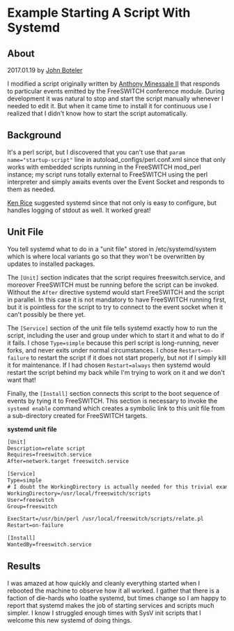 
# Example Starting A Script With Systemd 

 

## About

2017.01.19 by [John Boteler](https://freeswitch.org/confluence/display/~boteman)

I modified a script originally written by [Anthony Minessale II](https://freeswitch.org/confluence/display/~anthm) that responds to particular events emitted by the FreeSWITCH conference module. During development it was natural to stop and start the script manually whenever I needed to edit it. But when it came time to install it for continuous use I realized that I didn't know how to start the script automatically.


## Background

It's a perl script, but I discovered that you can't use that `param name="startup-script"` line in autoload\_configs/perl.conf.xml since that only works with embedded scripts running in the FreeSWITCH mod\_perl instance; my script runs totally external to FreeSWITCH using the perl interpreter and simply awaits events over the Event Socket and responds to them as needed.

[Ken Rice](https://freeswitch.org/confluence/display/~krice) suggested systemd since that not only is easy to configure, but handles logging of stdout as well. It worked great!

## Unit File

You tell systemd what to do in a "unit file" stored in /etc/systemd/system which is where local variants go so that they won't be overwritten by updates to installed packages.

The `[Unit]` section indicates that the script requires freeswitch.service, and moreover FreeSWITCH must be running before the script can be invoked. Without the `After` directive systemd would start FreeSWITCH and the script in parallel. In this case it is not mandatory to have FreeSWITCH running first, but it is pointless for the script to try to connect to the event socket when it can't possibly be there yet.

The `[Service]` section of the unit file tells systemd exactly how to run the script, including the user and group under which to start it and what to do if it fails. I chose `Type=simple` because this perl script is long-running, never forks, and never exits under normal circumstances. I chose `Restart=on-failure` to restart the script if it does not start properly, but not if I simply kill it for maintenance. If I had chosen `Restart=always` then systemd would restart the script behind my back while I'm trying to work on it and we don't want that!

Finally, the `[Install]` section connects this script to the boot sequence of events by tying it to FreeSWITCH. This section is necessary to invoke the `systemd enable` command which creates a symbolic link to this unit file from a sub-directory created for FreeSWITCH targets.

**systemd unit file**

```xml
[Unit]
Description=relate script
Requires=freeswitch.service
After=network.target freeswitch.service

[Service]
Type=simple
# I doubt the WorkingDirectory is actually needed for this trivial example, but I used it just in case
WorkingDirectory=/usr/local/freeswitch/scripts
User=freeswitch
Group=freeswitch

ExecStart=/usr/bin/perl /usr/local/freeswitch/scripts/relate.pl
Restart=on-failure

[Install]
WantedBy=freeswitch.service


```

## Results

I was amazed at how quickly and cleanly everything started when I rebooted the machine to observe how it all worked. I gather that there is a faction of die-hards who loathe systemd, but times change so I am happy to report that systemd makes the job of starting services and scripts much simpler. I know I struggled enough times with SysV init scripts that I welcome this new systemd of doing things.


